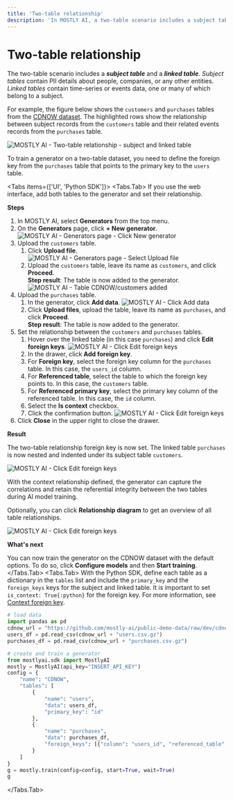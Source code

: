 ```yaml
---
title: 'Two-table relationship'
description: 'In MOSTLY AI, a two-table scenario includes a subject table and a linked table that have a context relationship.'
---
```



# Two-table relationship

The two-table scenario includes a **_subject table_** and a **_linked table_**. _Subject tables_ contain PII details about people, companies, or any other entities. _Linked tables_ contain time-series or events data, one or many of which belong to a subject.

For example, the figure below shows the `customers` and `purchases` tables from the [CDNOW dataset](/datasets#cdnow-dataset). The highlighted rows show the relationship between subject records from the `customers` table and their related events records from the `purchases` table.

<Image
    src="/docs/docimages/generators/set-table-relationships/two-table.webp"
    alt="MOSTLY AI - Two-table relationship - subject and linked table"
    width={900}
    height={300}
/>

To train a generator on a two-table dataset, you need to define the foreign key from the `purchases` table that points to the primary key to the `users` table.

<Tabs items={['UI', 'Python SDK']}>
<Tabs.Tab>
If you use the web interface, add both tables to the generator and set their relationship.

**Steps**

1. In MOSTLY AI, select **Generators** from the top menu.
2. On the **Generators** page, click **+ New generator**.
    <Image
        src="/docs/docimages/generators/train/01-click-new-generator.webp"
        alt="MOSTLY AI - Generators page - Click New generator"
        width={800}
        height={300}
    />
3. Upload the `customers` table.
    1. Click **Upload file**.
        <Image
            src="/docs/docimages/generators/train/02-select-upload-file.webp"
            alt="MOSTLY AI - Generators page - Select Upload file"
            width={800}
            height={300}
        />
    2. Upload the `customers` table, leave its name as `customers`, and click **Proceed**.<br />
        **Step result**: The table is now added to the generator.
        <Image
            src="/docs/docimages/generators/set-table-relationships/table-rel-01-customers-added.webp"
            alt="MOSTLY AI - Table CDNOW/customers added"
            width={800}
            height={300}
        />
5. Upload the `purchases` table.
    1. In the generator, click **Add data**.
        <Image
            src="/docs/docimages/generators/set-table-relationships/table-rel-02-click-add-data.webp"
            alt="MOSTLY AI - Click Add data"
            width={800}
            height={300}
        />
    2. Click **Upload files**, upload the table, leave its name as `purchases`, and click **Proceed**.<br />
        **Step result**: The table is now added to the generator.
6. Set the relationship between the `customers` and `purchases` tables.
    1. Hover over the linked table (in this case `purchases`) and click **Edit foreign keys**.
        <Image
            src="/docs/docimages/generators/set-table-relationships/table-rel-03-click-edit-foreign-keys.webp"
            alt="MOSTLY AI - Click Edit foreign keys"
            width={800}
            height={300}
        />
    2. In the drawer, click **Add foreign key**.
    3. For **Foreign key**, select the foreign key column for the `purchases` table. In this case, the `users_id` column.
    4. For **Referenced table**, select the table to which the foreign key points to. In this case, the `customers` table.
    5. For **Referenced primary key**, select the primary key column of the referenced table. In this case, the `id` column.
    6. Select the **Is context** checkbox.
    7. Click the confirmation button.
        <Image
            src="/docs/docimages/generators/set-table-relationships/table-rel-04-configure-foreign-key.webp"
            alt="MOSTLY AI - Click Edit foreign keys"
            width={800}
            height={300}
        />
7. Click **Close** in the upper right to close the drawer.

**Result**

The two-table relationship foreign key is now set. The linked table `purchases` is now nested and indented under its subject table `customers`.

<Image
    src="/docs/docimages/generators/set-table-relationships/table-rel-05-two-table-foreign-key-set.webp"
    alt="MOSTLY AI - Click Edit foreign keys"
    width={800}
    height={300}
/>

With the context relationship defined, the generator can capture the correlations and retain the referential integrity between the two tables during AI model training.

Optionally, you can click **Relationship diagram** to get an overview of all table relationships.

<Image
    src="/docs/docimages/generators/set-table-relationships/table-rel-06-relationship-diagram-two-table.webp"
    alt="MOSTLY AI - Click Edit foreign keys"
    width={800}
    height={300}
/>

**What's next**

You can now train the generator on the CDNOW dataset with the default options. To do so, click **Configure models** and then **Start training**.
</Tabs.Tab>
<Tabs.Tab>
With the Python SDK, define each table as a dictionary in the `tables` list and include the `primary_key` and the `foreign_keys` keys for the subject and linked table. It is important to set `is_context: True{:python}` for the foreign key. For more information, see [Context foreign key](../set-table-relationships#context-foreign-key).
```python filename="python" copy {15,20}
# load data
import pandas as pd
cdnow_url = "https://github.com/mostly-ai/public-demo-data/raw/dev/cdnow/"
users_df = pd.read_csv(cdnow_url + "users.csv.gz")
purchases_df = pd.read_csv(cdnow_url + "purchases.csv.gz")

# create and train a generator
from mostlyai.sdk import MostlyAI
mostly = MostlyAI(api_key="INSERT_API_KEY")
config = {
    "name": "CDNOW",
    "tables": [
        {
            "name": "users", 
            "data": users_df,
            "primary_key": "id"
        },
        {
            "name": "purchases",
            "data": purchases_df,
            "foreign_keys": [{"column": "users_id", "referenced_table": "users", "is_context": True}]
        }
    ]
}
g = mostly.train(config=config, start=True, wait=True)
g
```
</Tabs.Tab>
</Tabs>